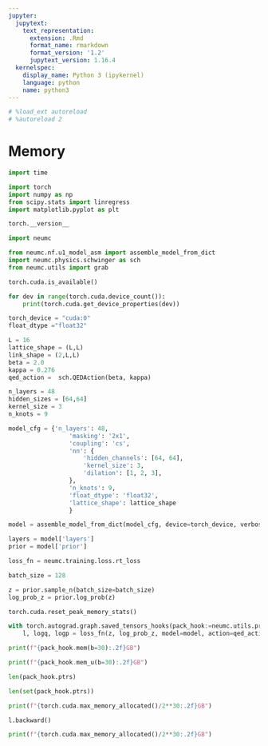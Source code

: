 ```yaml
---
jupyter:
  jupytext:
    text_representation:
      extension: .Rmd
      format_name: rmarkdown
      format_version: '1.2'
      jupytext_version: 1.16.4
  kernelspec:
    display_name: Python 3 (ipykernel)
    language: python
    name: python3
---
```


```python
# %load_ext autoreload
# %autoreload 2
```

# Memory

```python
import time
```

```python
import torch
import numpy as np
from scipy.stats import linregress
import matplotlib.pyplot as plt    
```

```python
torch.__version__
```

```python
import neumc
```

```python
from neumc.nf.u1_model_asm import assemble_model_from_dict
import neumc.physics.schwinger as sch
from neumc.utils import grab
```

```python
torch.cuda.is_available()
```

```python
for dev in range(torch.cuda.device_count()):
    print(torch.cuda.get_device_properties(dev))
```

```python
torch_device = "cuda:0"
float_dtype ="float32"
```

```python
L = 16
lattice_shape = (L,L)
link_shape = (2,L,L)
beta = 2.0
kappa = 0.276
qed_action =  sch.QEDAction(beta, kappa)
```

```python
n_layers = 48
hidden_sizes = [64,64]
kernel_size = 3
n_knots = 9

model_cfg = {'n_layers': 48,
                 'masking': '2x1',
                 'coupling': 'cs',
                 'nn': {
                     'hidden_channels': [64, 64],
                     'kernel_size': 3,
                     'dilation': [1, 2, 3],
                 },
                 'n_knots': 9,
                 'float_dtype': 'float32',
                 'lattice_shape': lattice_shape
                 }
```

```python
model = assemble_model_from_dict(model_cfg, device=torch_device, verbose=1)

layers = model['layers']
prior = model['prior']
```

```python
loss_fn = neumc.training.loss.rt_loss
```

```python
batch_size = 128
```

```python
z = prior.sample_n(batch_size=batch_size)
log_prob_z = prior.log_prob(z)
```

```python
torch.cuda.reset_peak_memory_stats()
```

```python
with torch.autograd.graph.saved_tensors_hooks(pack_hook:=neumc.utils.profile.MemoryPackHook(), neumc.utils.profile.unpack_hook):
    l, logq, logp = loss_fn(z, log_prob_z, model=model, action=qed_action, use_amp=False)
```

```python
print(f"{pack_hook.mem(b=30):.2f}GB")
```

```python
print(f"{pack_hook.mem_u(b=30):.2f}GB")
```

```python
len(pack_hook.ptrs)
```

```python
len(set(pack_hook.ptrs))
```

```python
print(f"{torch.cuda.max_memory_allocated()/2**30:.2f}GB")
```

```python
l.backward()
```

```python
print(f"{torch.cuda.max_memory_allocated()/2**30:.2f}GB")
```
